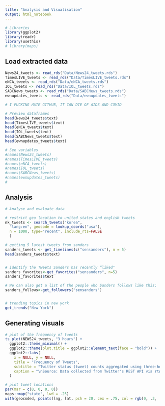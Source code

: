 ```yaml
---
title: "Analysis and Visualisation"
output: html_notebook
---
```


```r
# Libraries
library(ggplot2)
library(readr)
library(usethis)
# library(maps)

```

## Load extracted data 
```r
News24_tweets <- read_rds("Data/News24_tweets.rds")
TimesLIVE_tweets <- read_rds("Data/TimesLIVE_tweets.rds")
eNCA_tweets <- read_rds("Data/eNCA_tweets.rds")
IOL_tweets <- read_rds("Data/IOL_tweets.rds")
SABCNews_tweets <- read_rds("Data/SABCNews_tweets.rds")
ewnupdates_tweets <- read_rds("Data/ewnupdates_tweets")
```

```r
# I FUCKING HATE GITHUB, IT CAN DIE OF AIDS AND COVID
```

```r

# Preview dataframes
head(News24_tweets$text)
head(TimesLIVE_tweets$text)
head(eNCA_tweets$text)
head(IOL_tweets$text)
head(SABCNews_tweets$text)
head(ewnupdates_tweets$text)

# See variables 
#names(News24_tweets)
#names(TimesLIVE_tweets)
#names(eNCA_tweets)
#names(IOL_tweets)
#names(SABCNews_tweets)
#names(ewnupdates_tweets)
#


```

## Analysis
```r
# Analyse and evaluate data

# restrict geo location to united states and english tweets
nk_tweets <- search_tweets("korea",
  "lang:en", geocode = lookup_coords("usa"), 
  n = 1000, type="recent", include_rts=FALSE
  )

# getting 5 latest tweets from sanders
sanders_tweets <- get_timelines(c("sensanders"), n = 5)
head(sanders_tweets$text)


# identify the Tweets Sanders has recently “liked"
sanders_favorites<-get_favorites("sensanders", n=5)
sanders_favorites$text

# We can also get a list of the people who Sanders follows like this:
sanders_follows<-get_followers("sensanders")


# trending topics in new york
get_trends("New York")

```

## Generating visuals
```r

# plot of the frequency of tweets
ts_plot(NEWS24_tweets, "3 hours") +
  ggplot2::theme_minimal() +
  ggplot2::theme(plot.title = ggplot2::element_text(face = "bold")) +
  ggplot2::labs(
    x = NULL, y = NULL,
    title = "Frequency of Tweets",
    subtitle = "Twitter status (tweet) counts aggregated using three-hour intervals",
    caption = "\nSource: Data collected from Twitter's REST API via rtweet"
  )

# plot tweet locations
par(mar = c(0, 0, 0, 0))
maps::map("state", lwd = .25)
with(geocoded, points(lng, lat, pch = 20, cex = .75, col = rgb(0, .3, .7, .75)))

```

